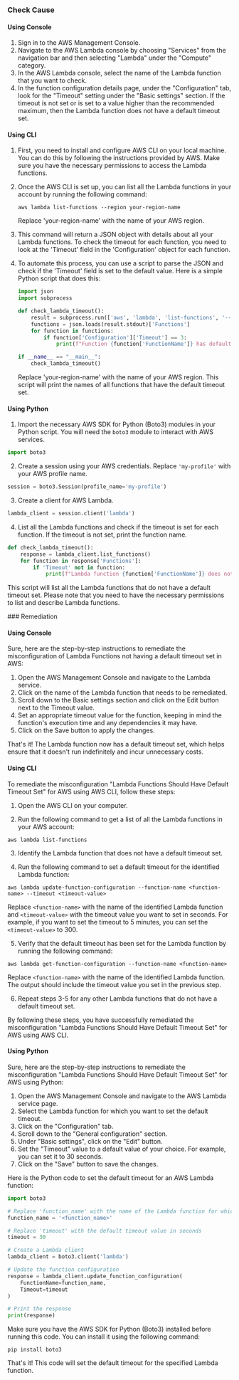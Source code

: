 

<Tabs><Tab title='Cause'>
### Check Cause

#### Using Console

1. Sign in to the AWS Management Console.
2. Navigate to the AWS Lambda console by choosing "Services" from the navigation bar and then selecting "Lambda" under the "Compute" category.
3. In the AWS Lambda console, select the name of the Lambda function that you want to check.
4. In the function configuration details page, under the "Configuration" tab, look for the "Timeout" setting under the "Basic settings" section. If the timeout is not set or is set to a value higher than the recommended maximum, then the Lambda function does not have a default timeout set.

#### Using CLI

1. First, you need to install and configure AWS CLI on your local machine. You can do this by following the instructions provided by AWS. Make sure you have the necessary permissions to access the Lambda functions.

2. Once the AWS CLI is set up, you can list all the Lambda functions in your account by running the following command:

   ```
   aws lambda list-functions --region your-region-name
   ```
   Replace 'your-region-name' with the name of your AWS region.

3. This command will return a JSON object with details about all your Lambda functions. To check the timeout for each function, you need to look at the 'Timeout' field in the 'Configuration' object for each function. 

4. To automate this process, you can use a script to parse the JSON and check if the 'Timeout' field is set to the default value. Here is a simple Python script that does this:

   ```python
   import json
   import subprocess

   def check_lambda_timeout():
       result = subprocess.run(['aws', 'lambda', 'list-functions', '--region', 'your-region-name'], stdout=subprocess.PIPE)
       functions = json.loads(result.stdout)['Functions']
       for function in functions:
           if function['Configuration']['Timeout'] == 3:
               print(f"Function {function['FunctionName']} has default timeout set")

   if __name__ == "__main__":
       check_lambda_timeout()
   ```
   Replace 'your-region-name' with the name of your AWS region. This script will print the names of all functions that have the default timeout set.

#### Using Python

1. Import the necessary AWS SDK for Python (Boto3) modules in your Python script. You will need the `boto3` module to interact with AWS services.

```python
import boto3
```

2. Create a session using your AWS credentials. Replace `'my-profile'` with your AWS profile name.

```python
session = boto3.Session(profile_name='my-profile')
```

3. Create a client for AWS Lambda.

```python
lambda_client = session.client('lambda')
```

4. List all the Lambda functions and check if the timeout is set for each function. If the timeout is not set, print the function name.

```python
def check_lambda_timeout():
    response = lambda_client.list_functions()
    for function in response['Functions']:
        if 'Timeout' not in function:
            print(f"Lambda function {function['FunctionName']} does not have a default timeout set.")
```

This script will list all the Lambda functions that do not have a default timeout set. Please note that you need to have the necessary permissions to list and describe Lambda functions.

</Tab>

<Tab title='Remediation'>
### Remediation

#### Using Console

Sure, here are the step-by-step instructions to remediate the misconfiguration of Lambda Functions not having a default timeout set in AWS:

1. Open the AWS Management Console and navigate to the Lambda service.
2. Click on the name of the Lambda function that needs to be remediated.
3. Scroll down to the Basic settings section and click on the Edit button next to the Timeout value.
4. Set an appropriate timeout value for the function, keeping in mind the function's execution time and any dependencies it may have.
5. Click on the Save button to apply the changes.

That's it! The Lambda function now has a default timeout set, which helps ensure that it doesn't run indefinitely and incur unnecessary costs.

#### Using CLI

To remediate the misconfiguration "Lambda Functions Should Have Default Timeout Set" for AWS using AWS CLI, follow these steps:

1. Open the AWS CLI on your computer.

2. Run the following command to get a list of all the Lambda functions in your AWS account:

```
aws lambda list-functions
```

3. Identify the Lambda function that does not have a default timeout set.

4. Run the following command to set a default timeout for the identified Lambda function:

```
aws lambda update-function-configuration --function-name <function-name> --timeout <timeout-value>
```

Replace `<function-name>` with the name of the identified Lambda function and `<timeout-value>` with the timeout value you want to set in seconds. For example, if you want to set the timeout to 5 minutes, you can set the `<timeout-value>` to 300.

5. Verify that the default timeout has been set for the Lambda function by running the following command:

```
aws lambda get-function-configuration --function-name <function-name>
```

Replace `<function-name>` with the name of the identified Lambda function. The output should include the timeout value you set in the previous step.

6. Repeat steps 3-5 for any other Lambda functions that do not have a default timeout set.

By following these steps, you have successfully remediated the misconfiguration "Lambda Functions Should Have Default Timeout Set" for AWS using AWS CLI.

#### Using Python

Sure, here are the step-by-step instructions to remediate the misconfiguration "Lambda Functions Should Have Default Timeout Set" for AWS using Python:

1. Open the AWS Management Console and navigate to the AWS Lambda service page.
2. Select the Lambda function for which you want to set the default timeout.
3. Click on the "Configuration" tab.
4. Scroll down to the "General configuration" section.
5. Under "Basic settings", click on the "Edit" button.
6. Set the "Timeout" value to a default value of your choice. For example, you can set it to 30 seconds.
7. Click on the "Save" button to save the changes.

Here is the Python code to set the default timeout for an AWS Lambda function:

```python
import boto3

# Replace 'function_name' with the name of the Lambda function for which you want to set the default timeout
function_name = '<function_name>'

# Replace 'timeout' with the default timeout value in seconds
timeout = 30

# Create a Lambda client
lambda_client = boto3.client('lambda')

# Update the function configuration
response = lambda_client.update_function_configuration(
    FunctionName=function_name,
    Timeout=timeout
)

# Print the response
print(response)
```

Make sure you have the AWS SDK for Python (Boto3) installed before running this code. You can install it using the following command:

```
pip install boto3
```

That's it! This code will set the default timeout for the specified Lambda function.


</Tab>
</Tabs>